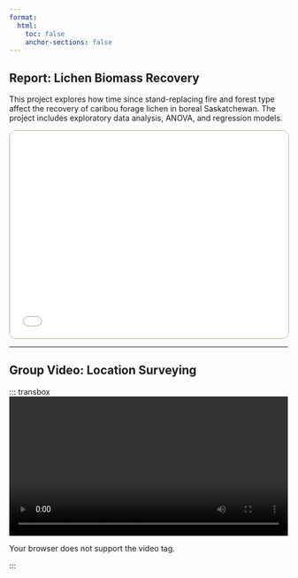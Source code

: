 ```yaml
---
format:
  html:
    toc: false
    anchor-sections: false
---
```


## Report: Lichen Biomass Recovery

::: transbox
This project explores how time since stand-replacing fire and forest type affect the recovery of caribou forage lichen in boreal Saskatchewan. The project includes exploratory data analysis, ANOVA, and regression models.

<iframe src="Photos/Final_Project.html" width="100%" height="375px" style="border: 1px solid #a3b18a; border-radius: 12px;">

</iframe>
:::

------------------------------------------------------------------------

## Group Video: Location Surveying

::: transbox
<video width="100%" controls>

<source src="Photos/Group4_Bonetati_Lim_Smith_Singh.mp4" type="video/mp4">

Your browser does not support the video tag. </video>

:::